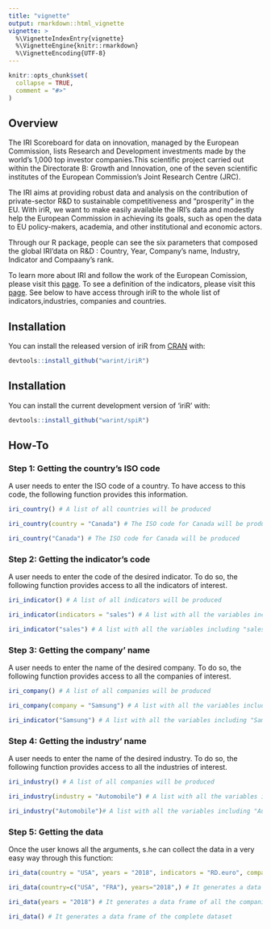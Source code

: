 ```yaml
---
title: "vignette"
output: rmarkdown::html_vignette
vignette: >
  %\VignetteIndexEntry{vignette}
  %\VignetteEngine{knitr::rmarkdown}
  %\VignetteEncoding{UTF-8}
---
```


```r
knitr::opts_chunk$set(
  collapse = TRUE,
  comment = "#>"
)
```

## Overview

The IRI Scoreboard for data on innovation, managed by the European Commission, lists Research and Development investments made by the world’s 1,000 top investor companies.This scientific project carried out within the Directorate B: Growth and Innovation, one of the seven scientific institutes of the European Commission's Joint Research Centre (JRC).

The IRI aims at providing robust data and analysis on the contribution of private-sector R&D to sustainable competitiveness and "prosperity" in the EU.  With iriR, we want to make easily available the IRI's data and modestly help the European Commission in achieving its goals, such as open the data to EU policy-makers, academia, and other institutional and economic actors.

Through our R package, people can see the six parameters that composed the global IRI'data on R&D : Country, Year, Company's name, Industry, Indicator and Compaany's rank.

To learn more about IRI and follow the work of the European Comission, please visit this [page](https://iri.jrc.ec.europa.eu/home/). To see a definition of the indicators, please visit this [page](https://iri.jrc.ec.europa.eu/sites/default/files/2019-12/SB2019_Final_18Dec2019_0.pdf). See below to have access through iriR to the whole list of indicators,industries, companies and countries.


## Installation

You can install the released version of iriR from [CRAN](https://CRAN.R-project.org) with:

``` r
devtools::install_github("warint/iriR")
```


## Installation

You can install the current development version of 'iriR' with:

```r
devtools::install_github("warint/spiR")
```


## How-To

### Step 1: Getting the country's ISO code

A user needs to enter the ISO code of a country. To have access to this code, the following function provides this information.

```r
iri_country() # A list of all countries will be produced

iri_country(country = "Canada") # The ISO code for Canada will be produced

iri_country("Canada") # The ISO code for Canada will be produced
```

### Step 2: Getting the indicator's code

A user needs to enter the code of the desired indicator. To do so, the following function provides access to all the indicators of interest.

```r
iri_indicator() # A list of all indicators will be produced

iri_indicator(indicators = "sales") # A list with all the variables including "sales" will be produced

iri_indicator("sales") # A list with all the variables including "sales" will be produced
```

### Step 3: Getting the company' name

A user needs to enter the name of the desired company. To do so, the following function provides access to all the companies of interest.

```r
iri_company() # A list of all companies will be produced

iri_company(company = "Samsung") # A list with all the variables including "Samsung" will be produced

iri_indicator("Samsung") # A list with all the variables including "Samsung" will be produced
```

### Step 4: Getting the industry' name

A user needs to enter the name of the desired industry. To do so, the following function provides access to all the industries of interest.


```r
iri_industry() # A list of all companies will be produced

iri_industry(industry = "Automobile") # A list with all the variables including "Automobile" will be produced

iri_industry("Automobile")# A list with all the variables including "Automobile" will be produced
```



### Step 5: Getting the data

Once the user knows all the arguments, s.he can collect the data in a very easy way through this function:

```r
iri_data(country = "USA", years = "2018", indicators = "RD.euro", company = "FORD MOTOR", industry = "Automobiles & Parts", rank = 14)  # It generates a data frame of the overall IRI data for American company "FORD MOTOR" in 2018.

iri_data(country=c("USA", "FRA"), years="2018",) # It generates a data frame of all the companies data from all the industries for the USA and France in 2018.

iri_data(years = "2018") # It generates a data frame of all the companies data for from all the industries for all the countries in 2018.

iri_data() # It generates a data frame of the complete dataset
```
